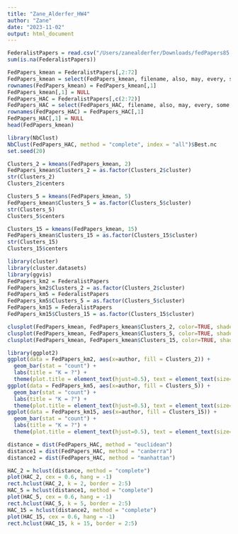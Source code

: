 ```yaml
---
title: "Zane_Alderfer_HW4"
author: "Zane"
date: "2023-11-02"
output: html_document
---
```


```r
FederalistPapers = read.csv("/Users/zanealderfer/Downloads/fedPapers85.csv", na.strings = c(""))
sum(is.na(FederalistPapers))

```

```r
FedPapers_kmean = FederalistPapers[,2:72]
FedPapers_kmean = select(FedPapers_kmean, filename, also, may, every, some, his, shall, should, such, only, down)
rownames(FedPapers_kmean) = FedPapers_kmean[,1]
FedPapers_kmean[,1] = NULL
FedPapers_HAC = FederalistPapers[,c(2:72)]
FedPapers_HAC = select(FedPapers_HAC, filename, also, may, every, some, his, shall, should, such, only,down)
rownames(FedPapers_HAC) = FedPapers_HAC[,1]
FedPapers_HAC[,1] = NULL
head(FedPapers_kmean)
```
```r
library(NbClust)
NbClust(FedPapers_HAC, method = "complete", index = "all")$Best.nc
set.seed(20)
```

```r
Clusters_2 = kmeans(FedPapers_kmean, 2)
FedPapers_kmean$Clusters_2 = as.factor(Clusters_2$cluster)
str(Clusters_2)
Clusters_2$centers
```
```r
Clusters_5 = kmeans(FedPapers_kmean, 5)
FedPapers_kmean$Clusters_5 = as.factor(Clusters_5$cluster)
str(Clusters_5)
Clusters_5$centers
```
```r
Clusters_15 = kmeans(FedPapers_kmean, 15)
FedPapers_kmean$Clusters_15 = as.factor(Clusters_15$cluster)
str(Clusters_15)
Clusters_15$centers
```

```r
library(cluster)
library(cluster.datasets)
library(ggvis)
FedPapers_km2 = FederalistPapers
FedPapers_km2$Clusters_2 = as.factor(Clusters_2$cluster)
FedPapers_km5 = FederalistPapers
FedPapers_km5$Clusters_5 = as.factor(Clusters_5$cluster)
FedPapers_km15 = FederalistPapers
FedPapers_km15$Clusters_15 = as.factor(Clusters_15$cluster)
```
```r
clusplot(FedPapers_kmean, FedPapers_kmean$Clusters_2, color=TRUE, shade=TRUE, labels=0, lines=0)
clusplot(FedPapers_kmean, FedPapers_kmean$Clusters_5, color=TRUE, shade=TRUE, labels=0, lines=0)
clusplot(FedPapers_kmean, FedPapers_kmean$Clusters_15, color=TRUE, shade=TRUE, labels=0, lines=0)
```
```r
library(ggplot2)
ggplot(data = FedPapers_km2, aes(x=author, fill = Clusters_2)) + 
  geom_bar(stat = "count") +
  labs(title = "K = ?") +
  theme(plot.title = element_text(hjust=0.5), text = element_text(size=15))
ggplot(data = FedPapers_km5, aes(x=author, fill = Clusters_5)) + 
  geom_bar(stat = "count") +
  labs(title = "K = ?") +
  theme(plot.title = element_text(hjust=0.5), text = element_text(size=15))
ggplot(data = FedPapers_km15, aes(x=author, fill = Clusters_15)) + 
  geom_bar(stat = "count") +
  labs(title = "K = ?") +
  theme(plot.title = element_text(hjust=0.5), text = element_text(size=15))
```

```r
distance = dist(FedPapers_HAC, method = "euclidean")
distance1 = dist(FedPapers_HAC, method = "canberra")
distance2 = dist(FedPapers_HAC, method = "manhattan")
```

```r
HAC_2 = hclust(distance, method = "complete")
plot(HAC_2, cex = 0.6, hang = -1)
rect.hclust(HAC_2, k = 2, border = 2:5)
HAC_5 = hclust(distance1, method = "complete")
plot(HAC_5, cex = 0.6, hang = -1)
rect.hclust(HAC_5, k = 5, border = 2:5)
HAC_15 = hclust(distance2, method = "complete")
plot(HAC_15, cex = 0.6, hang = -1)
rect.hclust(HAC_15, k = 15, border = 2:5)
```

